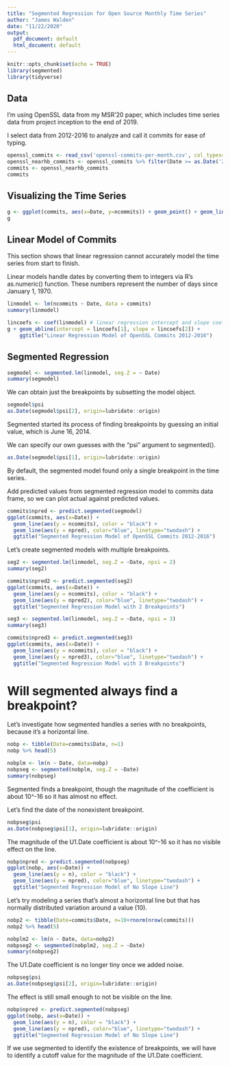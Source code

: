 ```yaml
---
title: "Segmented Regression for Open Source Monthly Time Series"
author: "James Walden"
date: "11/22/2020"
output:
  pdf_document: default
  html_document: default
---
```


```r
knitr::opts_chunk$set(echo = TRUE)
library(segmented)
library(tidyverse)
```

## Data

I'm using OpenSSL data from my MSR'20 paper, which includes time series data from project inception to the end of 2019.

I select data from 2012-2016 to analyze and call it commits for ease of typing.

```r
openssl_commits <- read_csv('openssl-commits-per-month.csv', col_types="Di")
openssl_nearhb_commits <- openssl_commits %>% filter(Date >= as.Date('2012-01-01') & Date <= as.Date('2016-12-31'))
commits <- openssl_nearhb_commits
commits
```
## Visualizing the Time Series

```r
g <- ggplot(commits, aes(x=Date, y=ncommits)) + geom_point() + geom_line(group=1) + xlab("Month") + ylab("Number of Commits")
g
```

## Linear Model of Commits

This section shows that linear regression cannot accurately model the time series from start to finish.

Linear models handle dates by converting them to integers via R's as.numeric() function. These numbers represent the number of days since January 1, 1970.

```r
linmodel <- lm(ncommits ~ Date, data = commits)
summary(linmodel)
```
```r
lincoefs <- coef(linmodel) # linear regression intercept and slope coefficients
g + geom_abline(intercept = lincoefs[1], slope = lincoefs[2]) +
    ggtitle("Linear Regression Model of OpenSSL Commits 2012-2016")
```

## Segmented Regression

```r
segmodel <- segmented.lm(linmodel, seg.Z = ~ Date)
summary(segmodel)
```
We can obtain just the breakpoints by subsetting the model object.
```r
segmodel$psi
as.Date(segmodel$psi[2], origin=lubridate::origin)
```
Segmented started its process of finding breakpoints by guessing an initial value, which is June 16, 2014.

We can specify our own guesses with the "psi" argument to segmented().
```r
as.Date(segmodel$psi[1], origin=lubridate::origin)
```
By default, the segmented model found only a single breakpoint in the time series.

Add predicted values from segmented regression model to commits data frame, so we can plot actual against predicted values.
```r
commits$npred <- predict.segmented(segmodel)
ggplot(commits, aes(x=Date)) + 
  geom_line(aes(y = ncommits), color = "black") + 
  geom_line(aes(y = npred), color="blue", linetype="twodash") +
  ggtitle("Segmented Regression Model of OpenSSL Commits 2012-2016")
```
Let's create segmented models with multiple breakpoints.
```r
seg2 <- segmented.lm(linmodel, seg.Z = ~Date, npsi = 2)
summary(seg2)
```

```r
commits$npred2 <- predict.segmented(seg2)
ggplot(commits, aes(x=Date)) + 
  geom_line(aes(y = ncommits), color = "black") + 
  geom_line(aes(y = npred2), color="blue", linetype="twodash") +
  ggtitle("Segmented Regression Model with 2 Breakpoints")
```
```r
seg3 <- segmented.lm(linmodel, seg.Z = ~Date, npsi = 3)
summary(seg3)
```

```r
commits$npred3 <- predict.segmented(seg3)
ggplot(commits, aes(x=Date)) + 
  geom_line(aes(y = ncommits), color = "black") + 
  geom_line(aes(y = npred3), color="blue", linetype="twodash") +
  ggtitle("Segmented Regression Model with 3 Breakpoints")
```

# Will segmented always find a breakpoint?

Let's investigate how segmented handles a series with no breakpoints, because it's a horizontal line.

```r
nobp <- tibble(Date=commits$Date, n=1)
nobp %>% head(5)
```
```r
nobplm <- lm(n ~ Date, data=nobp)
nobpseg <- segmented(nobplm, seg.Z = ~Date)
summary(nobpseg)
```

Segmented finds a breakpoint, though the magnitude of the coefficient is about 10^-16 so it has almost no effect.

Let's find the date of the nonexistent breakpoint.
```r
nobpseg$psi
as.Date(nobpseg$psi[1], origin=lubridate::origin)
```

The magnitude of the U1.Date coefficient is about 10^-16 so it has no visible effect on the line.
```r
nobp$npred <- predict.segmented(nobpseg)
ggplot(nobp, aes(x=Date)) + 
  geom_line(aes(y = n), color = "black") + 
  geom_line(aes(y = npred), color="blue", linetype="twodash") +
  ggtitle("Segmented Regression Model of No Slope Line")
```

Let's try modeling a series that's almost a horizontal line but that has normally distributed variation around a value (10).
```r
nobp2 <- tibble(Date=commits$Date, n=10+rnorm(nrow(commits)))
nobp2 %>% head(5)
```

```r
nobplm2 <- lm(n ~ Date, data=nobp2)
nobpseg2 <- segmented(nobplm2, seg.Z = ~Date)
summary(nobpseg2)
```

The U1.Date coefficient is no longer tiny once we added noise.
```r
nobpseg$psi
as.Date(nobpseg$psi[2], origin=lubridate::origin)
```

The effect is still small enough to not be visible on the line.
```r
nobp$npred <- predict.segmented(nobpseg)
ggplot(nobp, aes(x=Date)) + 
  geom_line(aes(y = n), color = "black") + 
  geom_line(aes(y = npred), color="blue", linetype="twodash") +
  ggtitle("Segmented Regression Model of No Slope Line")
```

If we use segmented to identify the existence of breakpoints, we will have to identify a cutoff value for the magnitude of the U1.Date coefficient.
